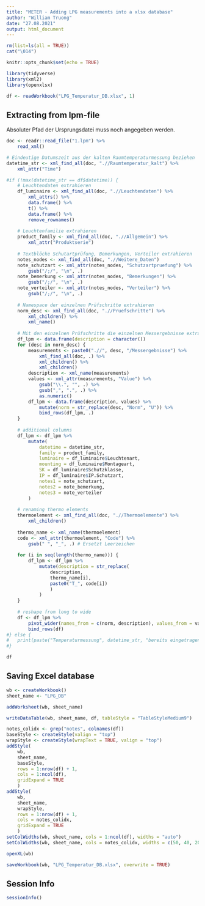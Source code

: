 ```yaml
---
title: "METER - Adding LPG measurements into a xlsx database"
author: "William Truong"
date: "27.08.2021"
output: html_document
---
```


```r
rm(list=ls(all = TRUE))
cat("\014")

knitr::opts_chunk$set(echo = TRUE)

library(tidyverse)
library(xml2)
library(openxlsx)
```



```r
df <- readWorkbook("LPG_Temperatur_DB.xlsx", 1)
```


## Extracting from lpm-file

Absoluter Pfad der Ursprungsdatei muss noch angegeben werden.


```r
doc <- readr::read_file("1.lpm") %>% 
	read_xml()

# Eindeutige Datumszeit aus der kalten Raumtemperaturmessung beziehen
datetime_str <- xml_find_all(doc, ".//Raumtemperatur_kalt") %>% 
	xml_attr("Time")

#if (!max(datetime_str == df$datetime)) {
	# Leuchtendaten extrahieren
	df_luminaire <- xml_find_all(doc, ".//Leuchtendaten") %>% 
		xml_attrs() %>% 
		data.frame() %>% 
		t() %>% 
		data.frame() %>% 
		remove_rownames()
	
	# Leuchtenfamilie extrahieren
	product_family <- xml_find_all(doc, ".//Allgemein") %>% 
		xml_attr("Produktserie")
	
	# Textblöcke Schutartprüfung, Bemerkungen, Verteiler extrahieren
	notes_nodes <- xml_find_all(doc, ".//Weitere_Daten")
	note_schutzart <- xml_attr(notes_nodes, "Schutzartpruefung") %>% 
		gsub("/;/", "\n", .)
	note_bemerkung <- xml_attr(notes_nodes, "Bemerkungen") %>% 
		gsub("/;/", "\n", .)
	note_verteiler <- xml_attr(notes_nodes, "Verteiler") %>% 
		gsub("/;/", "\n", .)
	
	# Namespace der einzelnen Prüfschritte extrahieren
	norm_desc <- xml_find_all(doc, ".//Pruefschritte") %>% 
		xml_children() %>% 
		xml_name()
	
	# Mit den einzelnen Prüfschritte die einzelnen Messergebnisse extrahieren
	df_lpm <- data.frame(description = character())
	for (desc in norm_desc) {
		measurements <- paste0(".//", desc, "/Messergebnisse") %>% 
			xml_find_all(doc, .) %>% 
			xml_children() %>% 
			xml_children()
		description <- xml_name(measurements)
		values <- xml_attr(measurements, "Value") %>% 
			gsub("\\.", "", .) %>% 
			gsub(",", ".", .) %>% 
			as.numeric()
		df_lpm <- data.frame(description, values) %>% 
			mutate(norm = str_replace(desc, "Norm", "U")) %>% 
			bind_rows(df_lpm, .)
	}
	
	# additional columns
	df_lpm <- df_lpm %>% 
		mutate(
			datetime = datetime_str,
			family = product_family,
			luminaire = df_luminaire$Leuchtenart,
			mounting = df_luminaire$Montageart,
			SK = df_luminaire$Schutzklasse,
			IP = df_luminaire$IP.Schutzart,
			notes1 = note_schutzart,
			notes2 = note_bemerkung,
			notes3 = note_verteiler
		)
	
	# renaming thermo elements
	thermoelement <- xml_find_all(doc, ".//Thermoelemente") %>% 
		xml_children()
	
	thermo_name <- xml_name(thermoelement)
	code <- xml_attr(thermoelement, "Code") %>% 
		gsub(" ", "_", .) # Ersetzt Leerzeichen
	
	for (i in seq(length(thermo_name))) {
		df_lpm <- df_lpm %>% 
			mutate(description = str_replace(
				description, 
				thermo_name[i], 
				paste0("T_", code[i])
				)
			)
	}
	
	# reshape from long to wide
	df <- df_lpm %>% 
		pivot_wider(names_from = c(norm, description), values_from = values) %>% 
		bind_rows(df)
#} else {
#	print(paste("Temperaturmessung", datetime_str, "bereits eingetragen"))
#}

```

```r
df
```


## Saving Excel database

```r
wb <- createWorkbook()
sheet_name <- "LPG_DB"

addWorksheet(wb, sheet_name)

writeDataTable(wb, sheet_name, df, tableStyle = "TableStyleMedium9")

notes_colidx <- grep("notes", colnames(df))
baseStyle <- createStyle(valign = "top")
wrapStyle <- createStyle(wrapText = TRUE, valign = "top")
addStyle(
	wb, 
	sheet_name, 
	baseStyle, 
	rows = 1:nrow(df) + 1, 
	cols = 1:ncol(df), 
	gridExpand = TRUE
	)
addStyle(
	wb, 
	sheet_name, 
	wrapStyle, 
	rows = 1:nrow(df) + 1, 
	cols = notes_colidx, 
	gridExpand = TRUE
	)
setColWidths(wb, sheet_name, cols = 1:ncol(df), widths = "auto")
setColWidths(wb, sheet_name, cols = notes_colidx, widths = c(50, 40, 20))

```

```r
openXL(wb)
```


```r
saveWorkbook(wb, "LPG_Temperatur_DB.xlsx", overwrite = TRUE)
```


## Session Info

```r
sessionInfo()
```


